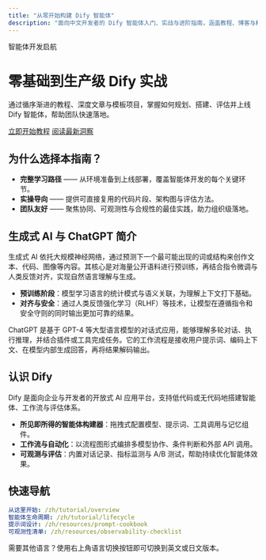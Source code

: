 ```yaml
---
title: "从零开始构建 Dify 智能体"
description: "面向中文开发者的 Dify 智能体入门、实战与进阶指南，涵盖教程、博客与精选文章。"
---
```



<div className="hero">
  <div className="hero__badge">智能体开发启航</div>
  <h1>零基础到生产级 Dify 实战</h1>
  <p>
    通过循序渐进的教程、深度文章与模板项目，掌握如何规划、搭建、评估并上线 Dify 智能体，帮助团队快速落地。
  </p>
  <div className="hero__cta">
    <a href="/zh/tutorial/overview" className="primary">立即开始教程</a>
    <a href="/zh/blog" className="ghost">阅读最新洞察</a>
  </div>
</div>

## 为什么选择本指南？

- **完整学习路径** —— 从环境准备到上线部署，覆盖智能体开发的每个关键环节。
- **实操导向** —— 提供可直接复用的代码片段、架构图与评估方法。
- **团队友好** —— 聚焦协同、可观测性与合规性的最佳实践，助力组织级落地。

## 生成式 AI 与 ChatGPT 简介

生成式 AI 依托大规模神经网络，通过预测下一个最可能出现的词或结构来创作文本、代码、图像等内容。其核心是对海量公开语料进行预训练，再结合指令微调与人类反馈对齐，实现自然语言理解与生成。

- **预训练阶段**：模型学习语言的统计模式与语义关联，为理解上下文打下基础。
- **对齐与安全**：通过人类反馈强化学习（RLHF）等技术，让模型在遵循指令和安全守则的同时输出更加可靠的结果。

ChatGPT 是基于 GPT-4 等大型语言模型的对话式应用，能够理解多轮对话、执行推理，并结合插件或工具完成任务。它的工作流程是接收用户提示词、编码上下文、在模型内部生成回答，再将结果解码输出。

## 认识 Dify

Dify 是面向企业与开发者的开放式 AI 应用平台，支持低代码或无代码地搭建智能体、工作流与评估体系。

- **所见即所得的智能体构建器**：拖拽式配置模型、提示词、工具调用与记忆组件。
- **工作流与自动化**：以流程图形式编排多模型协作、条件判断和外部 API 调用。
- **可观测与评估**：内置对话记录、指标监测与 A/B 测试，帮助持续优化智能体效果。

## 快速导航

```yaml
从这里开始: /zh/tutorial/overview
智能体生命周期: /zh/tutorial/lifecycle
提示词设计: /zh/resources/prompt-cookbook
可观测性清单: /zh/resources/observability-checklist
```

<Callout type="info">
需要其他语言？使用右上角语言切换按钮即可切换到英文或日文版本。
</Callout>

<style jsx>{`
.hero {
  display: flex;
  flex-direction: column;
  gap: 1.5rem;
  padding: 4rem 3rem;
  background: radial-gradient(circle at top left, #3b82f6, rgba(37, 99, 235, 0.2));
  border-radius: 1.5rem;
  color: white;
  text-align: left;
  box-shadow: 0 40px 80px rgba(37, 99, 235, 0.25);
  overflow: hidden;
  position: relative;
}
.hero::after {
  content: "";
  position: absolute;
  inset: 0;
  background: url('/cover.svg') no-repeat right bottom;
  background-size: min(55%, 320px);
  opacity: 0.9;
  pointer-events: none;
}
.hero h1 {
  font-size: clamp(2.5rem, 4vw, 3.75rem);
  max-width: 18ch;
}
.hero p {
  max-width: 60ch;
  font-size: 1.125rem;
  line-height: 1.8;
}
.hero__badge {
  display: inline-flex;
  align-self: flex-start;
  padding: 0.4rem 0.8rem;
  background: rgba(255, 255, 255, 0.2);
  border-radius: 999px;
  font-size: 0.85rem;
  letter-spacing: 0.04em;
  text-transform: uppercase;
}
.hero__cta {
  display: flex;
  gap: 1rem;
  flex-wrap: wrap;
}
.hero__cta .primary {
  background: white;
  color: #1d4ed8;
  padding: 0.75rem 1.5rem;
  border-radius: 0.75rem;
  font-weight: 600;
  text-decoration: none;
  transition: transform 0.2s ease, box-shadow 0.2s ease;
  box-shadow: 0 20px 40px rgba(255, 255, 255, 0.25);
}
.hero__cta .primary:hover {
  transform: translateY(-2px);
}
.hero__cta .ghost {
  color: white;
  padding: 0.75rem 1.5rem;
  border-radius: 0.75rem;
  border: 1px solid rgba(255, 255, 255, 0.6);
  text-decoration: none;
  transition: background 0.2s ease;
}
.hero__cta .ghost:hover {
  background: rgba(255, 255, 255, 0.15);
}
@media (max-width: 768px) {
  .hero {
    padding: 3rem 1.75rem;
  }
}
`}</style>
